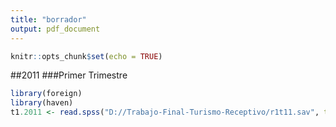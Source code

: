 ```yaml
---
title: "borrador"
output: pdf_document
---
```


```r
knitr::opts_chunk$set(echo = TRUE)
```

##2011
###Primer Trimestre
```r
library(foreign)
library(haven)
t1.2011 <- read.spss("D://Trabajo-Final-Turismo-Receptivo/r1t11.sav", to.data.frame = TRUE)
```


